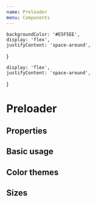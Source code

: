 ```yaml
---
name: Preloader
menu: Components
---
```



    backgroundColor: '#E5F5EE',
    display: 'flex',
    justifyContent: 'space-around',
}

    display: 'flex',
    justifyContent: 'space-around',
}

# Preloader

## Properties

<PropsTable of={Preloader} />

## Basic usage

<Playground style={playgroundPosition}>
    <Preloader />
</Playground>

## Color themes

<Playground style={playgroundBackgroundPosition}>
    <Preloader color="default" />
    <Preloader color="black" />
    <Preloader color="white" />
</Playground>

## Sizes

<Playground style={playgroundPosition}>
    <Preloader size="small" />
    <Preloader size="medium" />
</Playground>

